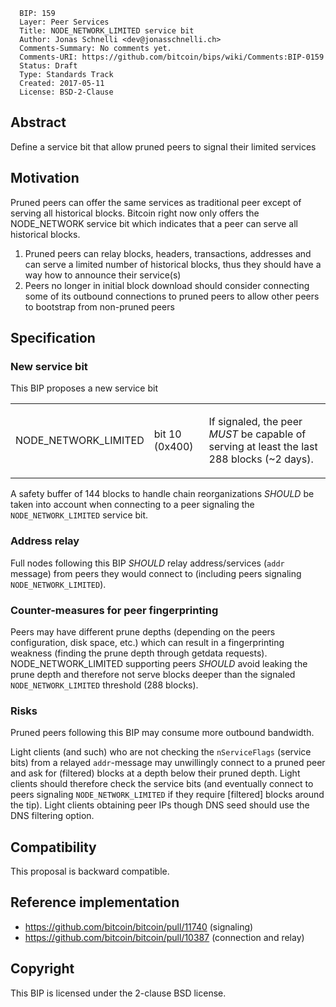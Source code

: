 <pre>
  BIP: 159
  Layer: Peer Services
  Title: NODE_NETWORK_LIMITED service bit
  Author: Jonas Schnelli <dev@jonasschnelli.ch>
  Comments-Summary: No comments yet.
  Comments-URI: https://github.com/bitcoin/bips/wiki/Comments:BIP-0159
  Status: Draft
  Type: Standards Track
  Created: 2017-05-11
  License: BSD-2-Clause
</pre>

== Abstract ==

Define a service bit that allow pruned peers to signal their limited services

==Motivation==

Pruned peers can offer the same services as traditional peer except of serving all historical blocks.
Bitcoin right now only offers the NODE_NETWORK service bit which indicates that a peer can serve
all historical blocks.
# Pruned peers can relay blocks, headers, transactions, addresses and can serve a limited number of historical blocks, thus they should have a way how to announce their service(s)
# Peers no longer in initial block download should consider connecting some of its outbound connections to pruned peers to allow other peers to bootstrap from non-pruned peers

== Specification ==

=== New service bit ===

This BIP proposes a new service bit

{|class="wikitable"
|-
| NODE_NETWORK_LIMITED || bit 10 (0x400) || If signaled, the peer <I>MUST</I> be capable of serving at least the last 288 blocks (~2 days).
|}

A safety buffer of 144 blocks to handle chain reorganizations <I>SHOULD</I> be taken into account when connecting to a peer signaling the <code>NODE_NETWORK_LIMITED</code> service bit.

=== Address relay ===

Full nodes following this BIP <I>SHOULD</I> relay address/services (<code>addr</code> message) from peers they would connect to (including peers signaling <code>NODE_NETWORK_LIMITED</code>).

=== Counter-measures for peer fingerprinting ===

Peers may have different prune depths (depending on the peers configuration, disk space, etc.) which can result in a fingerprinting weakness (finding the prune depth through getdata requests). NODE_NETWORK_LIMITED supporting peers <I>SHOULD</I> avoid leaking the prune depth and therefore not serve blocks deeper than the signaled <code>NODE_NETWORK_LIMITED</code> threshold (288 blocks).

=== Risks ===

Pruned peers following this BIP may consume more outbound bandwidth.

Light clients (and such) who are not checking the <code>nServiceFlags</code> (service bits) from a relayed <code>addr</code>-message may unwillingly connect to a pruned peer and ask for (filtered) blocks at a depth below their pruned depth. Light clients should therefore check the service bits (and eventually connect to peers signaling <code>NODE_NETWORK_LIMITED</code> if they require [filtered] blocks around the tip). Light clients obtaining peer IPs though DNS seed should use the DNS filtering option.

== Compatibility == 

This proposal is backward compatible.

== Reference implementation ==

* https://github.com/bitcoin/bitcoin/pull/11740 (signaling)
* https://github.com/bitcoin/bitcoin/pull/10387 (connection and relay)

== Copyright ==

This BIP is licensed under the 2-clause BSD license.
